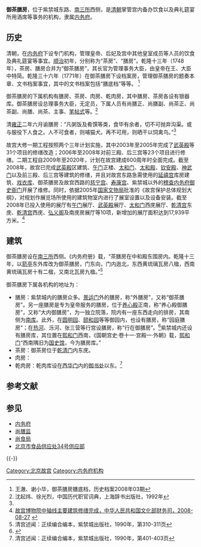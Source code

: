 {{Coord|39.917571|116.399351|type:landmark_region:CN-11_source:GoogleMaps|display=title}}
'''御茶膳房'''，位于紫禁城东路、[[南三所|南三所]]西侧，是[[清朝|清朝]]掌管宫内备办饮食以及典礼筵宴所用酒席等事务的机构，隶属[[内务府|内务府]]。

==历史==
清朝，在[[内务府|内务府]]下设专门机构，管理皇帝、后妃及宫中其他皇室成员等人员的饮食及典礼筵宴等事宜。[[顺治|顺治]]初年，分别称为“茶房”、“膳房”。乾隆十三年（1748年），茶房、膳房合并为“御茶膳房”，其长官为管理事务大臣，由皇帝在王、大臣中特简。乾隆三十六年（1771年）在御茶膳房下设档案房，管理御茶膳房的题奏本章、文书档案事宜，其中的文书档案包括“膳底档”等等。 <ref>王澈、谢小华，御茶膳房膳底档，历史档案2008年03期</ref>

御茶膳房的下属机构有膳房、茶房、肉房、乾肉房，其中膳房、茶房各设有银器库。御茶膳房设总理事务大臣，无定员，下属人员有尚膳正、尚膳副、尚茶正、尚茶副、尚膳、尚茶、主事、[[笔帖式|笔帖式]]等。<ref>沈起炜、徐光烈，中国历代职官词典，上海辞书出版社，1992年</ref>

清[[雍正|雍正]]二年六月谕膳房：“凡粥饭及肴馔等类，食毕有余者，切不可抛弃沟渠。或与服役下人食之。人不可食者，则哺猫犬。再不可用，则晒干以饲禽鸟。”<ref name=shuwen/>

故宫大修一期工程按照两个三年计划实施，其中2003年至2005年完成了[[武英殿|武英殿]]等31个项目的修缮改造；2006年至2008年对前三殿、后三宫等23个项目进行修缮。二期工程自2009年至2020年，计划在故宫建成600周年时全面完成。截至2008年，故宫已完成[[武英殿|武英殿]]区建筑、[[午门|午门]]正楼、[[太和门|太和门]]、[[太和殿|太和殿]]、[[钦安殿|钦安殿]]、[[神武门|神武门]]以及前三殿、后三宫等建筑的修缮，并且对故宫东路急需使用的[[延禧宫|延禧宫]]库房建筑、[[戏衣库_(北京故宫)|戏衣库]]、御茶膳房及故宫西路的[[慈宁宫|慈宁宫]]、[[寿康宫|寿康宫]]、紫禁城以外的[[稽查内务府御史衙门|稽查内务府御史衙门]]开展了维修。同时，依据2005年[[国家文物局|国家文物局]]批准的《故宫保护总体规划大纲》，对规划作展览场所使用的建筑物室内进行了展室设置以及设备安装。截至2008年已投入使用的展厅有[[午门|午门]]展厅、[[武英殿|武英殿]]展厅、[[太和门|太和门]]西庑展厅、[[乾清宫|乾清宫]]东庑、[[乾清宫|乾清宫]]西庑、[[弘义阁|弘义阁]]及南庑房展厅等10项，新增加的展厅面积达到17,939平方米。<ref>[http://ceshi.mcprc.gov.cn/sjzz/sjzz_cws/zcfg_cws/cws_jjgc/201111/t20111128_342428.htm 故宫博物院中轴线主要建筑修缮完成，中华人民共和国文化部财务司，2008-08-27] {{webarchive|url=https://web.archive.org/web/20131017185116/http://ceshi.mcprc.gov.cn/sjzz/sjzz_cws/zcfg_cws/cws_jjgc/201111/t20111128_342428.htm |date=2013-10-17 }}</ref>

==建筑==
御茶膳房设在[[南三所|南三所]]西侧。《内务府册》载，“茶膳房在中和殿东围房内。乾隆十三年，以[[箭亭_(北京故宫)|箭亭]]东外库改为御茶膳房，门东向，门内迤北，东西黄琉璃瓦房八楹，西南黄琉璃瓦房十有二楹，又南北瓦房九楹。”<ref name=shuwen>清宫述闻：正续编合编本，紫禁城出版社，1990年，第310-311页</ref>

御茶膳房下属各机构的地址为：
*膳房：紫禁城内的膳房众多。[[景运门|景运门]]外的膳房，称“外膳房”，又称“御茶膳房”。另一座膳房是专为皇帝服务的膳房，位于[[养心殿|养心殿]]正南，称“养心殿御膳房”，又称“大内御膳房”，为一独立院落，院内有一座东西走向的排房，其南侧为[[南库|南库]]。此外，在[[圆明园|圆明园]]、[[颐和园|颐和园]]等等御园内，也设有膳房，称“园庭膳房”；在[[避暑山庄|热河]]、泺河、张三营等行宫设膳房，称“行在御膳房”。<ref>{{Cite web |url=http://www.chinanews.com/zhuanzhu/2000-11-13/337.html |title=清宫御膳房，中国新闻网，2000年11月13日 |access-date=2013-10-17 |archive-date=2016-03-05 |archive-url=https://web.archive.org/web/20160305030321/http://www.chinanews.com/zhuanzhu/2000-11-13/337.html }}</ref>紫禁城内还设有膳房库，其位置在[[熙和门|熙和门]]西南，《国朝宫史·卷十一·宫殿一·外朝》载，[[熙和门|熙和门]]“西南隅旧为[[国史馆_(清朝)|国史馆]]，今为膳房库。”
*茶房：御茶房位于[[乾清门|乾清门]]内东庑。
*肉房：
*乾肉房：乾肉库设在[[西华门|西华门]]内的[[御书处|御书处]]以东。<ref name=qinggong>清宫述闻：正续编合编本，紫禁城出版社，1990年，第401-403页</ref>

== 参考文献 ==
{{Reflist|2}}

== 参见 ==
* [[内务府|内务府]]
* [[尚膳监|尚膳监]]
* [[尚食局|尚食局]]
* [[北京市食品供应处34号供应部|北京市食品供应处34号供应部]]

{{-}}
{{Geographic Location
|西北 =[[景运门|景运门]]、[[箭亭_(北京故宫)|箭亭]]
|北 =  [[奉先殿|奉先殿]]
|東北 = [[宁寿宫|宁寿宫]]<br />[[九龙壁_(北京故宫)|九龙壁]]<br />[[戏衣库_(北京故宫)|戏衣库]]
|西 = （[[新左门|新左门]]旧址）
|中央 = <BIG>'''御茶膳房'''</BIG>
|東 = [[南三所|南三所]]
|西南 = [[右翼门|右翼门]]
|南 = [[上驷院|上驷院]]
|東南 =
}}

[[Category:北京故宫|Category:北京故宫]]
[[Category:内务府机构|Category:内务府机构]]